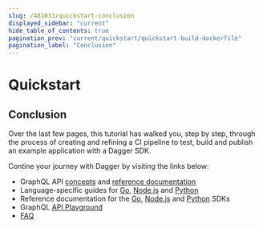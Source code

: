 ```yaml
---
slug: /481031/quickstart-conclusion
displayed_sidebar: "current"
hide_table_of_contents: true
pagination_prev: "current/quickstart/quickstart-build-dockerfile"
pagination_label: "Conclusion"
---
```


# Quickstart


## Conclusion

Over the last few pages, this tutorial has walked you, step by step, through the process of creating and refining a CI pipeline to test, build and publish an example application with a Dagger SDK.

Contine your journey with Dagger by visiting the links below:

- GraphQL API [concepts](../api/975146-concepts.md) and [reference documentation](https://docs.dagger.io/api/reference)
- Language-specific guides for [Go](../sdk/go/275922-guides.md), [Node.js](../sdk/nodejs/947203-guides.md) and [Python](../sdk/python/234291-guides.md)
- Reference documentation for the [Go](https://pkg.go.dev/dagger.io/dagger), [Node.js](../sdk/nodejs/reference/modules.md) and [Python](https://dagger-io.readthedocs.org/) SDKs
- GraphQL [API Playground](../api/282105-playground.md)
- [FAQ](../162770-faq.md)
